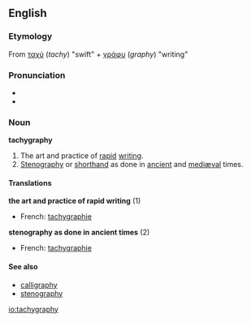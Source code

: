 ==English==
===Etymology===
From {{Gr.}} [[ταχύ]] (''tachy'') "swift" + [[γράφυ]] (''graphy'') "writing"

===Pronunciation===
*{{IPA|/tæ'kɪgrəfiː/}}
*{{audio|en-us-tachygraphy.ogg|Audio (US)}}

===Noun===
'''tachygraphy'''
# The art and practice of [[rapid]] [[writing]].
# [[stenography|Stenography]] or [[shorthand]] as done in [[ancient]] and [[mediæval]] times.

====Translations====
'''the art and practice of rapid writing''' (1)
{{top}}
*French: [[tachygraphie]] {{f}}
{{mid}}
{{bottom}}

'''stenography as done in ancient times''' (2)
{{top}}
*French: [[tachygraphie]] {{f}}
{{mid}}
{{bottom}}

====See also====
*[[calligraphy]]
*[[stenography]]

[[io:tachygraphy]]